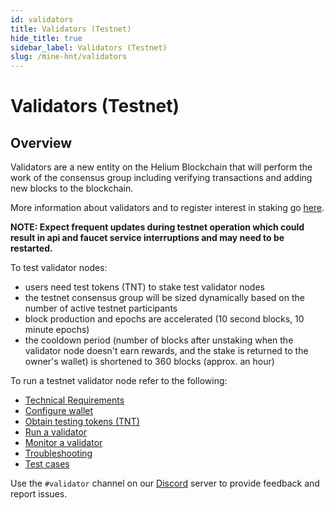 ```yaml
---
id: validators
title: Validators (Testnet)
hide_title: true
sidebar_label: Validators (Testnet)
slug: /mine-hnt/validators
---
```



# Validators (Testnet)

## Overview

Validators are a new entity on the Helium Blockchain that will perform the work of the consensus group including verifying transactions and adding new blocks to the blockchain. 

More information about validators and to register interest in staking go [here](https://www.helium.com/stake).

**NOTE: Expect frequent updates during testnet operation which could result in api and faucet service interruptions and may need to be restarted.**

To test validator nodes:
* users need test tokens (TNT) to stake test validator nodes
* the testnet consensus group will be sized dynamically based on the number of active testnet participants
* block production and epochs are accelerated (10 second blocks, 10 minute epochs)
* the cooldown period (number of blocks after unstaking when the validator node doesn't earn rewards, and the stake is returned to the owner's wallet) is shortened to 360 blocks (approx. an hour)

To run a testnet validator node refer to the following:

* [Technical Requirements](/mine-hnt/validators/requirements)
* [Configure wallet](/mine-hnt/validators/validator-wallet)
* [Obtain testing tokens (TNT)](/mine-hnt/validators/validator-tnt)
* [Run a validator](/mine-hnt/validators/validator-run)
* [Monitor a validator](/mine-hnt/validators/validator-monitor)
* [Troubleshooting](/mine-hnt/validators/validator-troubleshooting)
* [Test cases](/mine-hnt/validators/validator-testcases)

Use the ```#validator``` channel on our [Discord](https://discord.gg/helium) server to provide feedback and report issues.
